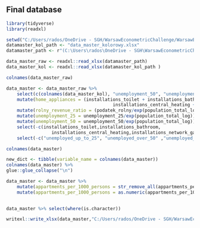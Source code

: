 ## Final database

```r
library(tidyverse)
library(readxl)

setwd("C:/Users/rados/OneDrive - SGH/WarsawEconometricChallenge/WarsawEconometricChallenge/2_data_processing")
datamaster_kol_path <- "data_master_kolorowy.xlsx"
datamaster_path <- r"(C:\Users\rados\OneDrive - SGH\WarsawEconometricChallenge\WarsawEconometricChallenge\2_data_processing\data_master.xlsx)"

data_master_raw <- readxl::read_xlsx(datamaster_path)
data_master_kol <- readxl::read_xlsx(datamaster_kol_path )

colnames(data_master_raw)
```
```r
data_master <- data_master_raw %>% 
	select(c(colnames(data_master_kol), "unemployment_50", "unemployment_25")) %>%  
	mutate(home_appliances = (installations_toilet + installations_bathroom	+
									  	installations_central_heating + 	installations_network_gas)/4) %>% 
	mutate(rolny_revenue_ratio = (podatek_rolny/exp(population_total_log))/revenues_per_capita) %>% 
	mutate(unemployment_25 = unemployment_25/exp(population_total_log)) %>% 
	mutate(unemployment_50 = unemployment_50/exp(population_total_log)) %>% 
	select(-c(installations_toilet,installations_bathroom,
				 installations_central_heating,installations_network_gas)) %>% 
	select(-c("unemployed_up_to_25", "unemployed_over_50" ,"unemployed_long_term" ))
```

```r
colnames(data_master)
```


```r

new_dict <- tibble(variable_name = colnames(data_master))
colnames(data_master) %>%
glue::glue_collapse("\n")
```
```r
data_master <- data_master %>%  
	mutate(appartments_per_1000_persons = str_remove_all(appartments_per_1000_persons," ")) %>% 
	mutate(appartments_per_1000_persons = as.numeric(appartments_per_1000_persons))
	

data_master %>% select(where(is.character))
```



```r
writexl::write_xlsx(data_master,"C:/Users/rados/OneDrive - SGH/WarsawEconometricChallenge/WarsawEconometricChallenge/datamaster_final.xlsx")
```

